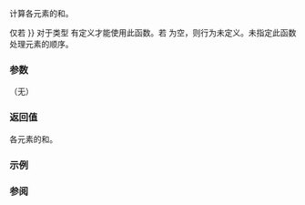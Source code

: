 {{cpp/numeric/valarray/title|sum}}
{{cpp/numeric/valarray/navbar}}
{{ddcl | 
T sum() const;
}}

计算各元素的和。

仅若 {{c|operator+{{=}}}} 对于类型 {{tt|T}} 有定义才能使用此函数。若 {{tt|std::valarray}} 为空，则行为未定义。未指定此函数处理元素的顺序。

===参数===
（无）

===返回值===
各元素的和。

===示例===
{{example|
 | code=
#include &lt;iostream&gt;
#include &lt;valarray&gt;

int main()
{
    std::valarray&lt;int&gt; a = {1, 2, 3, 4, 5, 6, 7, 8, 9, 10};
    std::cout &lt;&lt; a.sum() &lt;&lt; '\n';
}
 | output=
55
}}

===参阅===
{{dsc begin}}
{{dsc inc | cpp/numeric/valarray/dsc apply}}
{{dsc inc | cpp/algorithm/dsc accumulate}}
{{dsc end}}

{{langlinks|de|en|es|fr|it|ja|pt|ru}}
